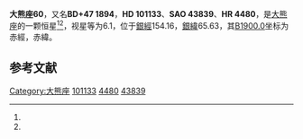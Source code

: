 {{Starbox begin
| name = 大熊座60
}}
{{Starbox observe
| epoch = [[J2000.0|J2000.0]]
| constell = [[大熊座|大熊座]]<ref name=SIMBAD>{{cite web
 | url=http://simbad.u-strasbg.fr/simbad/sim-id?Ident=HR+4480
 | title=Pulsating variable Star
 | publisher=Centre de Données astronomiques de Strasbourg
 | work=SIMBAD
 | accessdate=2012-07-13
 | archive-date=2016-03-18
 | archive-url=https://web.archive.org/web/20160318185056/http://simbad.u-strasbg.fr/simbad/sim-id?Ident=HR+4480
 | dead-url=no
 }}</ref><ref name=DATA>{{cite web
 | url=http://vizier.u-strasbg.fr/viz-bin/VizieR-5?-out.add=.&-source=5050&-corr=PK=HR&-out.max=9999&HR=4480
 | title=VizieR Detailed Page
 | accessdate=2012-07-13
 | archive-date=2016-03-04
 | archive-url=https://web.archive.org/web/20160304215950/http://vizier.u-strasbg.fr/viz-bin/VizieR-5?-out.add=.&-source=5050&-corr=PK=HR&-out.max=9999&HR=4480
 | dead-url=no
 }}</ref>
| 星官 = 
| ra = {{RA|11|38|33.5}}<ref name=SIMBAD /><ref name=DATA />
| dec = {{DEC|+46|50|3}}<ref name=SIMBAD /><ref name=DATA />
| appmag_v = 6.1<ref name=SIMBAD /><ref name=DATA />
}}
{{Starbox character
| class = F5III s<ref name=SIMBAD /><ref name=DATA />
| b-v = 0.38<ref name=SIMBAD /><ref name=DATA />
| u-b = 0.14<ref name=SIMBAD /><ref name=DATA />
| r-i = <ref name=SIMBAD /><ref name=DATA />
| variable = 
}}
{{Starbox astrometry
| radial_v = 0.14
| prop_mo_ra = -24
| parallax = 
| p_error = 
}}
{{Starbox catalog
| names =BD+47 1894，[[SAO星表|SAO]] 43839，[[HD星表|HD]] 101133，[[HR星表|HR]] 4480}}
{{Starbox reference |Simbad=HR+4480}}
{{Starbox end}}

'''大熊座60'''，又名'''BD+47 1894'''，'''HD 101133'''、'''SAO 43839'''、'''HR 4480'''，是[[大熊座|大熊座]]的一颗恒星<ref name=SIMBAD /><ref name=DATA />，视星等为6.1，位于[[銀道座標系|銀經]]154.16，[[銀道座標系|銀緯]]65.63，其[[B1900.0|B1900.0]]坐标为赤經{{RA|11|33|11.4}}，赤緯{{DEC|+47|65.63|20}}。

== 参考文献 ==
{{reflist}}

{{star-stub}}

{{大熊座恒星}}
[[Category:大熊座|Category:大熊座]]
[[Category:HD和HDE天體|101133]]
[[Category:HR天體|4480]]
[[Category:SAO天體|43839]]